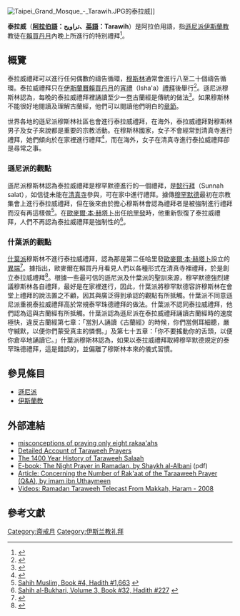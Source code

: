 [[File:Taipei_Grand_Mosque_-_Tarawih.JPG|thumb]]的泰拉威]]

'''泰拉威'''（'''[[阿拉伯語|阿拉伯語]]：تراويح、[[英語|英語]]：Tarawih'''）是阿拉伯用語，指[[遜尼派|遜尼派]][[伊斯蘭教|伊斯蘭教]]教徒在[[賴買丹月|賴買丹月]]內晚上所進行的特別禮拜<ref>{{cite book | language = en | author = C. T. R. Hewer  | title = ''Understanding Islam: an introduction''  | url = https://archive.org/details/understandingisl0000hewe_v7q3 | date = 2006年  | publisher = Fortress Press  | isbn = 0800637917 | pages = 第247頁 }}</ref>。

== 概覽 ==

泰拉威禮拜可以進行任何偶數的禱告循環，[[穆斯林|穆斯林]]通常會進行八至二十個禱告循環。泰拉威禮拜只在[[伊斯蘭曆|伊斯蘭曆]][[賴買丹月|賴買丹月]]的[[宵禮|宵禮]]（Isha'a）[[禮拜|禮拜]]後舉行<ref>{{cite web | language = en | publisher = Suite101.com | title = Taraweeh Prayers | url = http://www.ramadan.co.uk/index1.php?page=taraweeh.htm | author = Marwa Afifi | accessdate = 2009-07-14 | archive-url = https://web.archive.org/web/20080923195202/http://www.ramadan.co.uk/index1.php?page=taraweeh.htm | archive-date = 2008-09-23 | dead-url = yes }}</ref>。遜尼派穆斯林認為，每晚的泰拉威禮拜裡誦讀至少一[[朱兹伍|卷]]古蘭經是傳統的做法<ref>{{cite book | language = en | author = Andrew Rippin | title = ''The Blackwell Companion to the Qur'an'' | date = 2006年  | publisher = Wiley-Blackwell  | isbn = 1405117524 | pages = 第486頁 }}</ref>。如果穆斯林不能很好地閱讀及理解古蘭經，他們可以閱讀他們明白的[[蘇拉|章節]]。

世界各地的遜尼派穆斯林社區也會進行泰拉威禮拜，在海外，泰拉威禮拜對穆斯林男子及女子來說都是重要的宗教活動。在穆斯林國家，女子不會經常到清真寺進行禮拜，她們傾向於在家裡進行禮拜<ref>{{cite book | language = en | author = Nora Ahlberg | title = ''New challenges, old strategies: themes of variation and conflict among Pakistani Muslims in Norway''  | date = 1990年 | publisher = Finnish Anthropological Society  | isbn = 9519543554 | pages = 第178頁 }}</ref>，而在海外，女子在清真寺進行泰拉威禮拜卻是尋常之事。

=== 遜尼派的觀點 ===

遜尼派穆斯林認為泰拉威禮拜是穆罕默德進行的一個禮拜，是[[懿行拜|懿行拜]]（Sunnah salat），如信徒未能在[[清真寺|清真寺]]參與，可在家中進行禮拜。據傳[[穆罕默德|穆罕默德]]最初在宗教集會上進行泰拉威禮拜，但在後來由於擔心穆斯林會認為禮拜者是被強制進行禮拜而沒有再這樣做<ref>[http://www.usc.edu/dept/MSA/fundamentals/hadithsunnah/muslim/004.smt.html#004.1663 Sahih Muslim, Book #4, Hadith #1,663] {{webarchive|url=https://web.archive.org/web/20081128190235/http://www.usc.edu/dept/MSA/fundamentals/hadithsunnah/muslim/004.smt.html |date=2008-11-28 }}</ref>。在[[歐麥爾·本·赫塔卜|歐麥爾·本·赫塔卜]]出任[[哈里發|哈里發]]時，他重新恢復了泰拉威禮拜，人們不再認為泰拉威禮拜是強制性的<ref>[http://www.usc.edu/dept/MSA/fundamentals/hadithsunnah/bukhari/032.sbt.html#003.032.227 Sahih al-Bukhari, Volume 3, Book #32, Hadith #227] {{webarchive|url=https://web.archive.org/web/20070209005431/http://www.usc.edu/dept/MSA/fundamentals/hadithsunnah/bukhari/032.sbt.html |date=2007-02-09 }}</ref>。

=== 什葉派的觀點 ===

[[什葉派|什葉派]]穆斯林不進行泰拉威禮拜，認為那是第二任哈里發[[歐麥爾·本·赫塔卜|歐麥爾·本·赫塔卜]]設立的[[異端|異端]]<ref>{{cite book | language = en | author = Michael M. J. Fischer、Mehdi Abedi | title = ''Debating Muslims: cultural dialogues in postmodernity and tradition''  | url = https://archive.org/details/debatingmuslimsc0000fisc | date = 1990年  | publisher = Univ of Wisconsin Press  | isbn = 0299124347 | pages = 第294頁 }}</ref>。據指出，歐麥爾在賴買丹月看見人們以各種形式在清真寺裡禮拜，於是創立泰拉威禮拜<ref>{{cite book | language = en | author = Heinz Halm、Michael Bonner | title = ''The empire of the Mahdi: the rise of the Fatimids''  | date = 1996年 | publisher = BRILL  | isbn = 9004100563 | pages = 第243頁 }}</ref>。根據一些最可信的遜尼派及什葉派的聖訓來源，穆罕默德強烈建議穆斯林各自禮拜，最好是在家裡進行，因此，什葉派將穆罕默德容許穆斯林在會堂上禮拜的說法置之不顧，因其與廣泛得到承認的觀點有所抵觸。什葉派不同意遜尼派重視泰拉威禮拜高於常規泰罕珠德禮拜的做法。什葉派不認同泰拉威禮拜，他們認為這與古蘭經有所抵觸。什葉派認為遜尼派在泰拉威禮拜誦讀古蘭經時的速度極快，違反古蘭經第七章：「當別人誦讀《古蘭經》的時候，你們當側耳細聽，嚴守緘默，以便你們蒙受真主的憐憫。」及第七十五章：「你不要搖動你的舌頭，以便你倉卒地誦讀它。」什葉派穆斯林認為，如果以泰拉威禮拜取締穆罕默德規定的泰罕珠德禮拜，這是錯誤的，並偏離了穆斯林本來的儀式習慣。

== 參見條目 ==
* [[遜尼派|遜尼派]]
* [[伊斯蘭教|伊斯蘭教]]

== 外部連結 ==
* [http://www.masud.co.uk/ISLAM/misc/8or20.htm misconceptions of praying only eight rakaa'ahs] {{Wayback|url=http://www.masud.co.uk/ISLAM/misc/8or20.htm |date=20090826161306 }}
* [http://www.central-mosque.com/fiqh/TaraveehPrayer.htm Detailed Account of Taraweeh Prayers] {{Wayback|url=http://www.central-mosque.com/fiqh/TaraveehPrayer.htm |date=20090826125106 }}
* [https://web.archive.org/web/20090725100607/http://www.haqislam.org/ramadan/1400-year-historyof-taraweeh.htm The 1400 Year History of Taraweeh Salaah]
* [https://web.archive.org/web/20070927213623/http://www.al-ibaanah.com/arab_files/Qiyaam.zip E-book: The Night Prayer in Ramadan, by Shaykh al-Albani] (pdf)
* [https://web.archive.org/web/20081012041243/http://www.al-ibaanah.com/articles.php?ArtID=153 Article: Concerning the Number of Rak'aat of the Taraaweeh Prayer (Q&A), by imam ibn Uthaymeen]
* [https://web.archive.org/web/20090827095754/http://www.institutealislam.com/ramadan-taraweeh-telecast-from-makkah-haram-day-01-august-31st-2008/ Videos: Ramadan Taraweeh Telecast From Makkah, Haram - 2008]

== 參考文獻 ==
{{commons category|Tarawih}}
<div class="references-small">
<references />
</div>

[[Category:斋戒月|Category:斋戒月]]
[[Category:伊斯兰教礼拜|Category:伊斯兰教礼拜]]